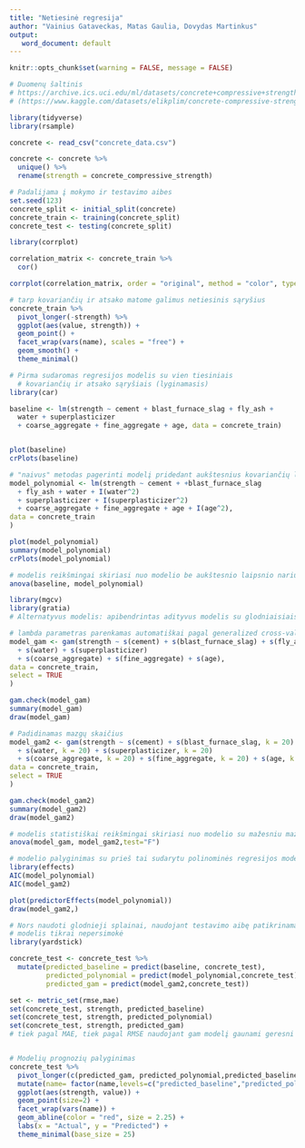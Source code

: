 ```yaml
---
title: "Netiesinė regresija"
author: "Vainius Gataveckas, Matas Gaulia, Dovydas Martinkus"
output:
   word_document: default
---
```



```r
knitr::opts_chunk$set(warning = FALSE, message = FALSE)
```

```r
# Duomenų šaltinis
# https://archive.ics.uci.edu/ml/datasets/concrete+compressive+strength
# (https://www.kaggle.com/datasets/elikplim/concrete-compressive-strength-data-set)

library(tidyverse)
library(rsample)

concrete <- read_csv("concrete_data.csv")

concrete <- concrete %>%
  unique() %>%
  rename(strength = concrete_compressive_strength)

# Padalijama į mokymo ir testavimo aibes
set.seed(123)
concrete_split <- initial_split(concrete)
concrete_train <- training(concrete_split)
concrete_test <- testing(concrete_split)
```


```r
library(corrplot)

correlation_matrix <- concrete_train %>%
  cor()

corrplot(correlation_matrix, order = "original", method = "color", type = "upper", diag = FALSE, tl.col = "black", addCoef.col = "black")
```


```r
# tarp kovariančių ir atsako matome galimus netiesinis sąryšius
concrete_train %>%
  pivot_longer(-strength) %>%
  ggplot(aes(value, strength)) +
  geom_point() +
  facet_wrap(vars(name), scales = "free") +
  geom_smooth() +
  theme_minimal()
```




```r
# Pirma sudaromas regresijos modelis su vien tiesiniais
  # kovariančių ir atsako sąryšiais (lyginamasis)
library(car)

baseline <- lm(strength ~ cement + blast_furnace_slag + fly_ash +
  water + superplasticizer
  + coarse_aggregate + fine_aggregate + age, data = concrete_train)


plot(baseline)
crPlots(baseline)
```


```r
# "naivus" metodas pagerinti modelį pridedant aukštesnius kovariančių laipsnius
model_polynomial <- lm(strength ~ cement + +blast_furnace_slag
  + fly_ash + water + I(water^2)
  + superplasticizer + I(superplasticizer^2)
  + coarse_aggregate + fine_aggregate + age + I(age^2),
data = concrete_train
)

plot(model_polynomial)
summary(model_polynomial)
crPlots(model_polynomial)
```


```r
# modelis reikšmingai skiriasi nuo modelio be aukštesnio laipsnio narių
anova(baseline, model_polynomial)
```


```r
library(mgcv)
library(gratia)
# Alternatyvus modelis: apibendrintas adityvus modelis su glodniaisiais splainais

# lambda parametras parenkamas automatiškai pagal generalized cross-validation
model_gam <- gam(strength ~ s(cement) + s(blast_furnace_slag) + s(fly_ash)
  + s(water) + s(superplasticizer)
  + s(coarse_aggregate) + s(fine_aggregate) + s(age),
data = concrete_train,
select = TRUE
)

gam.check(model_gam)
summary(model_gam)
draw(model_gam)
```



```r
# Padidinamas mazgų skaičius
model_gam2 <- gam(strength ~ s(cement) + s(blast_furnace_slag, k = 20) + s(fly_ash, k = 20)
  + s(water, k = 20) + s(superplasticizer, k = 20)
  + s(coarse_aggregate, k = 20) + s(fine_aggregate, k = 20) + s(age, k = 10),
data = concrete_train,
select = TRUE
)

gam.check(model_gam2)
summary(model_gam2)
draw(model_gam2)

# modelis statistiškai reikšmingai skiriasi nuo modelio su mažesniu mazgų skaičiumi
anova(model_gam, model_gam2,test="F")
```





```r
# modelio palyginimas su prieš tai sudarytu polinominės regresijos modeliu
library(effects)
AIC(model_polynomial)
AIC(model_gam2)

plot(predictorEffects(model_polynomial))
draw(model_gam2,)
```



```r
# Nors naudoti glodnieji splainai, naudojant testavimo aibę patikrinama ar kažkur nebuvo padaryta klaidų ir
# modelis tikrai nepersimokė
library(yardstick)

concrete_test <- concrete_test %>%
  mutate(predicted_baseline = predict(baseline, concrete_test),
         predicted_polynomial = predict(model_polynomial,concrete_test),
         predicted_gam = predict(model_gam2,concrete_test))

set <- metric_set(rmse,mae)
set(concrete_test, strength, predicted_baseline)
set(concrete_test, strength, predicted_polynomial)
set(concrete_test, strength, predicted_gam)
# tiek pagal MAE, tiek pagal RMSE naudojant gam modelį gaunami geresni rezultatai


# Modelių prognozių palyginimas
concrete_test %>%
  pivot_longer(c(predicted_gam, predicted_polynomial,predicted_baseline)) %>%
  mutate(name= factor(name,levels=c("predicted_baseline","predicted_polynomial","predicted_gam"))) %>%
  ggplot(aes(strength, value)) +
  geom_point(size=2) +
  facet_wrap(vars(name)) +
  geom_abline(color = "red", size = 2.25) +
  labs(x = "Actual", y = "Predicted") +
  theme_minimal(base_size = 25) 
```
